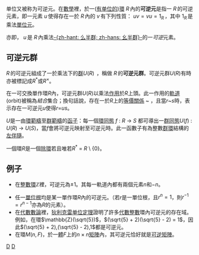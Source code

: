 {{NoteTA|G1=Math}}

单位又被称为可逆元。在[[數學|數學]]裡，於一([[有单位的|有单位的]])[[环_(代数)|環]] <math>R \,</math>內的'''可逆元'''是指一 <math>R \,</math>的可逆元素，即一元素 <math>u \,</math>使得存在一於 <math>R \,</math>內的 <math>v \,</math>有下列性質：
<math>uv = vu = 1_R \,</math>，其中 <math>1_R \,</math>是乘法[[單位元|單位元]]。

亦即， <math>u \,</math>是 <math>R \,</math>內乘法[[么半群|-{zh-hant: 么半群; zh-hans: 幺半群}-]]的一''可逆''元素。

==可逆元群==
<math>R \,</math>的可逆元組成了一於乘法下的[[群|群]]<math>U(R) \,</math> ，稱做 <math>R \,</math>的'''可逆元群'''。可逆元群''U''(''R'')有時亦被標記成''R''<sup>*</sup>或''R''<sup>×</sup>。

在一可交換單作環''R''內，可逆元群''U''(''R'')以乘法[[群作用|作用]]於''R''上頭。此一作用的[[群作用|軌道]](orbit)被稱為''結合''集合；換句話說，存在一於''R''上的[[等價關係|等價關係]] ~ ，且當''r''~''s''時，表示存在一可逆元''u''使得''r''=''us''。

''U''是一由[[環範疇|環範疇]]至[[群範疇|群範疇]]的[[函子|函子]]：每一個[[環同態|環同態]] ''f'' : ''R'' → ''S'' 都可導出一[[群同態|群同態]]''U''(''f'') : ''U''(''R'') → ''U''(''S'')，當''f''會將可逆元映射至可逆元時。此一函數子有為整數[[群環|群環]]結構的[[伴隨函數子|左伴隨]]。

一個環''R''是一個[[除環|除環]]若且唯若''R''<sup>*</sup> = ''R'' \ {0}。

==例子==
* 在[[整數環|整數環]]<math>\mathbb{Z}</math>裡，可逆元為±1。其每一軌道內都有兩個元素''n''和−''n''。

* 任一[[單位根|單位根]]均是某一單作環<math>R</math>內的可逆元。（若<math>r</math>是一單位根，且<math>r^n = 1</math>，則<math>r^{-1} = r^{n-1}</math>亦為<math>R</math>的元素）。
* 在[[代數數論|代數數論]]裡，[[狄利克雷单位定理|狄利克雷单位定理]]證明了許多[[代數整數|代數整數]]環內可逆元的存在域。例如，在環<math>\mathbb{Z}(\sqrt{5})</math>，<math>(\sqrt{5} + 2)(\sqrt{5} - 2) = 1</math>，因此<math> (\sqrt{5} + 2),(\sqrt{5} - 2),1</math>都是可逆元。
* 在環<math>M(n,F)</math>，於一[[域_(數學)|體]]<math>F</math>上的<math>n \times n</math>[[矩陣|矩陣]]內，其可逆元恰好就是[[可逆矩陣|可逆矩陣]]。

{{二元運算的性質}}

[[Category:環論|D]]
[[Category:群论|D]]